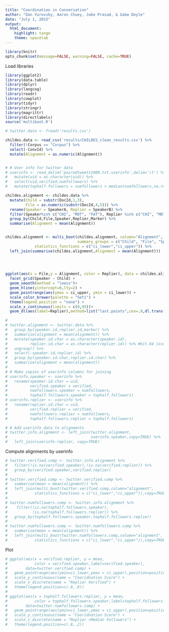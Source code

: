 ```yaml
---
title: "Coordination in Conversation"
author: "Dan Yurovsky, Aaron Chuey, Jake Prasad, & Gabe Doyle"
date: "July 1, 2015"
output:
  html_document:
    highlight: tango
    theme: spacelab
---
```

```r
library(knitr)
opts_chunk$set(message=FALSE, warning=FALSE, cache=TRUE)
```

Load libraries
```r
library(ggplot2)
library(data.table)
library(dplyr)
library(langcog)
library(readr)
library(cowplot)
library(tidyr)
library(stringr)
library(magrittr)
library(directlabels)
source('multiboot.R')
```

```r
# twitter.data <- fread('results.csv') 

childes.data <- read_csv('results/CHILDES_clean_results.csv') %>%
  filter(!Corpus == "Corpus") %>%
  select(-ConvId) %>%
  mutate(Alignment = as.numeric(Alignment))


# # User info for twitter data
# userinfo <- read_delim('pairedtweets1000.txt.userinfo',delim='\t') %>%
#   mutate(uid = as.character(uid)) %>%
#   select(uid,verified,numfollowers) %>%
#   mutate(tophalf.followers = numfollowers > median(numfollowers,na.rm=T))
```

```r
childes.alignment <- childes.data %>%
  mutate(Child = substr(DocId,1,3),
         File = as.numeric(substr(DocId,4,5))) %>%
  rename(Speaker = SpeakerA, Replier = SpeakerB) %>%
  filter(Speaker%in% c("CHI", "MOT", "FAT"), Replier %in% c("CHI", "MOT", "FAT")) %>%
  group_by(Child,File,Speaker,Replier,Marker) %>%
  summarise(Alignment = mean(Alignment)) 


childes.alignment <- multi_boot(childes.alignment, column="Alignment",
                                summary_groups = c("Child", "File", "Speaker", "Replier"),
             statistics_functions = c("ci_lower","ci_upper")) %>%
  left_join(summarise(childes.alignment,Alignment = mean(Alignment)))
  

  
```

```r
ggplot(aes(x = File,y = Alignment, color = Replier), data = childes.alignment) +
  facet_grid(Speaker ~ Child) +
  geom_smooth(method = "loess")+
  geom_hline(yintercept=0,lty=2) +
  geom_pointrange(aes(ymax = ci_upper, ymin = ci_lower)) +
  scale_color_brewer(palette = "Set1") +
  theme(legend.position = "none") +
  scale_x_continuous(limits = c(0,95))+
  geom_dl(aes(label=Replier),method=list("last.points",cex=.8,dl.trans(x=x +.2)))
```

```r
# 
# twitter.alignment <- twitter.data %>%
#   group_by(speaker.id,replier.id,marker) %>%
#   summarise(alignment = mean(alignment)) %>%
#   mutate(speaker.id.char = as.character(speaker.id),
#          replier.id.char = as.character(replier.id)) %>% #bit.64 issues
#   ungroup() %>%
#   select(-speaker.id,replier.id) %>%
#   group_by(speaker.id.char,replier.id.char) %>%
#   summarise(alignment = mean(alignment))
# 
# # Make copies of userinfo columns for joining
# userinfo.speaker <- userinfo %>%
#   rename(speaker.id.char = uid,
#          verified.speaker = verified,
#          numfollowers.speaker = numfollowers,
#          tophalf.followers.speaker = tophalf.followers)
# userinfo.replier <- userinfo %>%
#   rename(replier.id.char = uid,
#          verified.replier = verified,
#          numfollowers.replier = numfollowers,
#          tophalf.followers.replier = tophalf.followers)

# # Add userinfo data to alignments 
# twitter.info.alignment <- left_join(twitter.alignment,
#                                     userinfo.speaker,copy=TRUE) %>%
#   left_join(userinfo.replier, copy=TRUE)
```

Compute alignments by userinfo
```r
# twitter.verified.comp <- twitter.info.alignment %>%
#   filter(!is.na(verified.speaker),!is.na(verified.replier)) %>%
#   group_by(verified.speaker,verified.replier) 
# 
# twitter.verified.comp <- twitter.verified.comp %>%
#   summarise(mean = mean(alignment)) %>%
#   left_join(multi_boot(twitter.verified.comp,column="alignment",
#            statistics_functions = c("ci_lower","ci_upper")),copy=TRUE)
# 
# twitter.numfollowers.comp <- twitter.info.alignment %>%
#    filter(!is.na(tophalf.followers.speaker),
#           !is.na(tophalf.followers.replier)) %>%
#   group_by(tophalf.followers.speaker,tophalf.followers.replier)
# 
# twitter.numfollowers.comp <- twitter.numfollowers.comp %>%
#   summarise(mean = mean(alignment)) %>%
#   left_join(multi_boot(twitter.numfollowers.comp,column="alignment",
#            statistics_functions = c("ci_lower","ci_upper")),copy=TRUE)
```

Plot
```r
# ggplot(aes(x = verified.replier, y = mean, 
#            color = verified.speaker,label=verified.speaker),
#        data=twitter.verified.comp) +
#   geom_pointrange(aes(ymin=ci_lower,ymax = ci_upper),position=position_dodge(.5)) +
#   scale_y_continuous(name = "Cooridnation Score") +
#   scale_x_discrete(name = "Replier Verified") +
#   theme(legend.position=c(.8,.8))
# 
# ggplot(aes(x = tophalf.followers.replier, y = mean, 
#            color = tophalf.followers.speaker,label=tophalf.followers.speaker),
#        data=twitter.numfollowers.comp) +
#   geom_pointrange(aes(ymin=ci_lower,ymax = ci_upper),position=position_dodge(.5)) +
#   scale_y_continuous(name = "Cooridnation Score") +
#   scale_x_discrete(name = "Replier >Median Followers") +
#   theme(legend.position=c(.8,.2))
```
